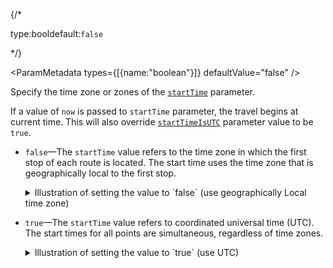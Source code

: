 
{/* <p class="space-x-2"><span class="font-sm text-color-3">type:bool</span><span class="font-bold text-[#6d29cc]">default:`false`</span></p> */}

<ParamMetadata types={[{name:"boolean"}]} defaultValue="false" />

Specify the time zone or zones of the [`startTime`](starttime) parameter. 

If a value of `now` is passed to `startTime` parameter, the travel begins at current time. This will also override [`startTimeIsUTC`](#starttimeisutc) parameter value to be `true`. 


-   `false`—The `startTime` value refers to the time zone in which the first stop of each route is located. The start time uses the time zone that is geographically local to the first stop.

    <details>

    <summary><span class="font-sm text-color-link">Illustration of setting the value to `false` (use geographically Local time zone)</span></summary> 

    Setting `startTime` to 9:00 a.m., January 4, 1990 (631443600000 milliseconds); `startTimeIsUTC` to `false`; and submitting a valid request causes the drive times for points in the eastern time zone to start at 9:00 a.m. eastern Time and 9:00 a.m. central time for points in the central time zone. (The start times are offset by an hour in real or UTC time.) 

    ![Time zone for time of day parameter is set to geographically local](../../images/TimeZoneForTimeOfDay_GeoLocal.png)

    <Caption>Input: `startTime` is 9:00 a.m., January 4, 1990 (631443600000 milliseconds), and `startTimeIsUTC` is set to `false`</Caption>

    </details>

-   `true`—The `startTime` value refers to coordinated universal time (UTC). The start times for all points are simultaneous, regardless of time zones.

    <details>

    <summary><span class="font-sm text-color-link">Illustration of setting the value to `true` (use UTC)</span></summary> 

    Setting `startTime` to 9:00 a.m., January 4, 1990 (631443600000 milliseconds); `startTimeIsUTC` to `true`, the start times for points in the eastern time zone is 4:00 a.m. Eastern Time and 3:00 a.m. central time for those in the central time zone.

    ![Time zone for time of day parameter is set to UTC](../../images/TimeZoneForTimeOfDay_utc.png)

    <Caption>Input: `startTime` is 9:00 a.m., January 4, 1990 (631443600000 milliseconds), and `startTimeIsUTC` is set to `true`</Caption>

    </details>